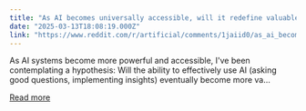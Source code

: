 ```yaml
---
title: "As AI becomes universally accessible, will it redefine valuable human cognitive skills?"
date: "2025-03-13T18:08:19.000Z"
link: "https://www.reddit.com/r/artificial/comments/1jaiid0/as_ai_becomes_universally_accessible_will_it/"
---
```


As AI systems become more powerful and accessible, I've been contemplating a hypothesis: Will the ability to effectively use AI (asking good questions, implementing insights) eventually become more va...

[Read more](https://www.reddit.com/r/artificial/comments/1jaiid0/as_ai_becomes_universally_accessible_will_it/)
